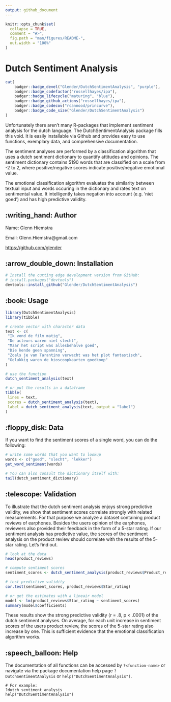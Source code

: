 ```yaml
---
output: github_document
---
```


<!-- README.md is generated from README.Rmd. Please edit that file -->

```r
knitr::opts_chunk$set(
  collapse = TRUE,
  comment = "#>",
  fig.path = "man/figures/README-",
  out.width = "100%"
)
```

# Dutch Sentiment Analysis

```r
cat(
	badger::badge_devel("Glender/DutchSentimentAnalysis", "purple"),
	badger::badge_codefactor("rossellhayes/ipa"),
	badger::badge_lifecycle("maturing", "blue"),
	badger::badge_github_actions("rossellhayes/ipa"),
	badger::badge_codecov("rcannood/princurve"),
	badger::badge_code_size("Glender/DutchSentimentAnalysis")
)
```

Unfortunately there aren't many R-packages that implement sentiment analysis for the dutch language. The DutchSentimentAnalysis package fills this void. It is easily installable via Github and provides easy to use functions, exemplary data, and comprehensive documentation.

The sentiment analyses are performed by a classification algorithm that uses a dutch sentiment dictionary to quantify attitudes and opinions. The sentiment dictionary contains 5190 words that are classified on a scale from -2 to 2, where positive/negative scores indicate positive/negative emotional value.   

The emotional classification algorithm evaluates the similarity between textual input and words occuring in the dictionary and rates text on sentimental value. It intelligently takes negation into account (e.g. 'niet goed') and has high predictive validity.    

## :writing_hand: Author

Name: Glenn Hiemstra

Email: Glenn.Hiemstra@gmail.com

<https://github.com/glender>

## :arrow_double_down: Installation

```r
# Install the cutting edge development version from GitHub:
# install.packages("devtools")
devtools::install_github("Glender/DutchSentimentAnalysis")
```

## :book: Usage

```r
library(DutchSentimentAnalysis)
library(tibble)

# create vector with character data
text <- c(
 "Ik vond de film matig",
 "De acteurs waren niet slecht",
 "Maar het script was allesbehalve goed",
 "Die kende geen spanning",
 "Zoals je van Tarantino verwacht was het plot fantastisch",
 "Gelukkig waren de bioscoopkaarten goedkoop"
)

# use the function
dutch_sentiment_analysis(text)

# or put the results in a dataframe
tibble(
 lines = text,
 scores = dutch_sentiment_analysis(text),
 label = dutch_sentiment_analysis(text, output = "label")
)
```

## :floppy_disk: Data

If you want to find the sentiment scores of a single word, you can do the following:

```r
# write some words that you want to lookup
words <- c("goed", "slecht", "lekker")
get_word_sentiment(words)

# You can also consult the dictionary itself with:
tail(dutch_sentiment_dictionary)
```

## :telescope: Validation

To illustrate that the dutch sentiment analysis enjoys strong predictive validity, we show that sentiment scores correlate strongly with related measurements. For that purpose we analyze a dataset containing product reviews of earphones. Besides the users opinion of the earphones, reviewers also provided their feedback in the form of a 5-star rating. If our sentiment analysis has predictive value, the scores of the sentiment analysis on the product review should correlate with the results of the 5-star rating. Let's find out. 

```r
# look at the data
head(product_reviews)

# compute sentiment scores
sentiment_scores <- dutch_sentiment_analysis(product_reviews$Product_review)

# test predictive validity
cor.test(sentiment_scores, product_reviews$Star_rating)

# or get the estimates with a lineair model
model <- lm(product_reviews$Star_rating ~ sentiment_scores)
summary(model$coefficients)
```

These results show the strong predictive validity (r = .8, p < .0001) of the dutch sentiment analyses. On average, for each unit increase in sentiment scores of the users product review, the scores of the 5-star rating also increase by one. This is sufficient evidence that the emotional classification algorithm works.    

## :speech_balloon: Help

The documentation of all functions can be accessed by `?<function-name>` or navigate via the package documentation help page `?DutchSentimentAnalysis` or `help("DutchSentimentAnalysis")`.
```
# For example:
?dutch_sentiment_analysis
help("DutchSentimentAnalysis")
```
